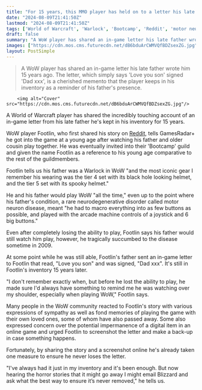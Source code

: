 ```yaml
---
title: "For 15 years, this MMO player has held on to a letter his late father sent him in World of Warcraft: 'He made sure I'd always have something to remind me'"
date: "2024-08-09T21:41:50Z"
lastmod: "2024-08-09T21:41:50Z"
tags: ['World of Warcraft', 'Warlock', 'Bootcamp', 'Reddit', 'motor neuron disease']
draft: false
summary: "A WoW player has shared an in-game letter his late father wrote him 15 years ago. The letter, which simply says 'Love you son' signed 'Dad xxx', is a cherished memento that the player keeps in his inventory as a reminder of his father's presence."
images: ["https://cdn.mos.cms.futurecdn.net/dB6bduArCWMVQfBDZsexZG.jpg"]
layout: PostSimple
---
```

> A WoW player has shared an in-game letter his late father wrote him 15 years ago. The letter, which simply says 'Love you son' signed 'Dad xxx', is a cherished memento that the player keeps in his inventory as a reminder of his father's presence.


        <img alt="Cover" src="https://cdn.mos.cms.futurecdn.net/dB6bduArCWMVQfBDZsexZG.jpg"/>
        
A World of Warcraft player has shared the incredibly touching account of an in-game letter from his late father he's kept in his inventory for 15 years.

WoW player Footlin, who first shared his story on [Reddit](https://www.reddit.com/r/wow/comments/1eldc8r/15_years_ago_my_dad_passed_away/), tells GamesRadar+ he got into the game at a young age after watching his father and older cousin play together. He was eventually invited into their 'Bootcamp' guild and given the name Footlin as a reference to his young age comparative to the rest of the guildmembers. 

Footlin tells us his father was a Warlock in WoW "and the most iconic gear I remember his wearing was the tier 4 set with its black hole looking helmet, and the tier 5 set with its spooky helmet."

He and his father would play WoW "all the time," even up to the point where his father's condition, a rare neurodegenerative disorder called motor neuron disease, meant "he had to macro everything into as few buttons as possible, and played with the arcade machine controls of a joystick and 6 big buttons."

Even after completely losing the ability to play, Footlin says his father would still watch him play, however, he tragically succumbed to the disease sometime in 2009.

At some point while he was still able, Footlin's father sent an in-game letter to Footlin that read, "Love you son" and was signed, "Dad xxx". It's still in Footlin's inventory 15 years later.



"I don't remember exactly when, but before he lost the ability to play, he made sure I'd always have something to remind me he was watching over my shoulder, especially when playing WoW," Footlin says.

Many people in the WoW community reacted to Footlin's story with various expressions of sympathy as well as fond memories of playing the game with their own loved ones, some of whom have also passed away. Some also expressed concern over the potential impermanence of a digital item in an online game and urged Footlin to screenshot the letter and make a back-up in case something happens.

Fortunately, by sharing the story and a screenshot online he's already taken one measure to ensure he never loses the letter.

"I've always had it just in my inventory and it's been enough. But now hearing the horror stories that it might go away I might email Blizzard and ask what the best way to ensure it’s never removed," he tells us.
        